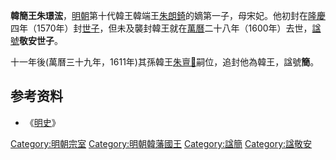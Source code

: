 '''韓簡王朱璟浤'''{{BD|？||1600年|catIdx=Z朱}}，[[明朝|明朝]]第十代韓王韓端王[[朱朗錡|朱朗錡]]的嫡第一子，母宋妃。他初封在[[隆庆_(明朝)|隆慶]]四年（1570年）封[[世子|世子]]，但未及襲封韓王就在[[萬曆|萬曆]]二十八年（1600年）去世，[[諡號|諡號]]'''敬安世子'''。

十一年後(萬曆三十九年，1611年)其孫韓王[[朱亶𡺊|朱亶𡺊]]嗣位，追封他為韓王，諡號'''簡'''。

==参考资料==
*《[[明史|明史]]》

[[Category:明朝宗室|Category:明朝宗室]]
[[Category:明朝韓藩國王|Category:明朝韓藩國王]]
[[Category:諡簡|Category:諡簡]]
[[Category:諡敬安|Category:諡敬安]]